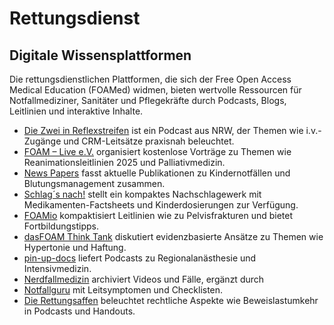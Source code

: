 # Rettungsdienst

## Digitale Wissensplattformen

Die rettungsdienstlichen Plattformen, die sich der Free Open Access Medical Education (FOAMed) widmen, bieten wertvolle Ressourcen für Notfallmediziner, Sanitäter und Pflegekräfte durch Podcasts, Blogs, Leitlinien und interaktive Inhalte. 

* [Die Zwei in Reflexstreifen](https://die-zwei-in-reflexstreifen.blog/) ist ein Podcast aus NRW, der Themen wie i.v.-Zugänge und CRM-Leitsätze praxisnah beleuchtet. 
* [FOAM – Live e.V.](https://foam-live.de/) organisiert kostenlose Vorträge zu Themen wie Reanimationsleitlinien 2025 und Palliativmedizin. 
* [News Papers](https://news-papers.eu/) fasst aktuelle Publikationen zu Kindernotfällen und Blutungsmanagement zusammen. 
* [Schlag´s nach!](https://schlagsnach.de/) stellt ein kompaktes Nachschlagewerk mit Medikamenten-Factsheets und Kinderdosierungen zur Verfügung. 
* [FOAMio](https://foamio.org/) kompaktisiert Leitlinien wie zu Pelvisfrakturen und bietet Fortbildungstipps. 
* [dasFOAM Think Tank](https://dasfoam.de/) diskutiert evidenzbasierte Ansätze zu Themen wie Hypertonie und Haftung. 
* [pin-up-docs](https://pin-up-docs.de/) liefert Podcasts zu Regionalanästhesie und Intensivmedizin. 
* [Nerdfallmedizin](https://nerdfallmedizin.de/) archiviert Videos und Fälle, ergänzt durch 
* [Notfallguru](https://www.notfallguru.de) mit Leitsymptomen und Checklisten. 
* [Die Rettungsaffen](https://dierettungsaffen.com/) beleuchtet rechtliche Aspekte wie Beweislastumkehr in Podcasts und Handouts.
